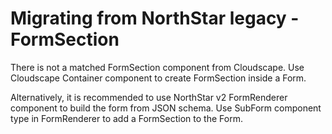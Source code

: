 
<Meta title="Migration/FormSection" />

# Migrating from NorthStar legacy - FormSection

There is not a matched FormSection component from Cloudscape. Use <Link href='https://cloudscape.design/components/container' target='_blank'>Cloudscape Container component</Link> to create FormSection inside a Form.

Alternatively, it is recommended to use <Link href='https://aws.github.io/aws-northstar/?path=/story/components-formrenderer--default' target='_blank'>NorthStar v2 FormRenderer component</Link> 
to build the form from JSON schema. 
Use <Link href='https://aws.github.io/aws-northstar/?path=/story/components-formrenderer-subform--default' target='_blank'>SubForm component type in FormRenderer</Link> to add a FormSection to the Form.
